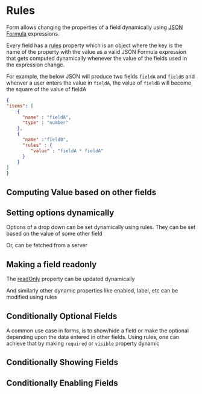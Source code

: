 

# Rules

Form allows changing the properties of a field dynamically using
[JSON Formula](https://git.corp.adobe.com/pages/livecycle/af2-docs/spec/latest/#_expression_grammar) expressions.

Every field has a [rules](https://git.corp.adobe.com/pages/livecycle/af2-docs/spec/latest/#_rules)
property which is an object where the key is the name of the property with the value as a
valid JSON Formula expression that gets computed dynamically whenever the value of the fields used in the expression
change.

For example, the below JSON will produce two fields `fieldA` and `fieldB` and whenver a user enters the value in
`fieldA`, the value of `fieldB` will become the square of the value of fieldA
```json
{
"items": [
    {
      "name" : "fieldA",
      "type" : "number"
    },
    {
      "name" :"fieldB",
      "rules" : {
         "value" : "fieldA * fieldA"
      }
    }
]
}
```


## Computing Value based on other fields
<Story id="adaptive-form-dynamic-behaviour--value" />

## Setting options dynamically
Options of a drop down can be set dynamically using rules.
They can be set based on the value of some other field

<Story id="adaptive-form-dynamic-behaviour--options" />

Or, can be fetched from a server

<Story id="adaptive-form-dynamic-behaviour-events-custom-events--fetch-data" />


## Making a field readonly
The [readOnly](https://git.corp.adobe.com/pages/livecycle/af2-docs/spec/latest/#field-properties-readOnly) property
can be updated dynamically

<Story id="adaptive-form-dynamic-behaviour--read-only" />

And similarly other dynamic properties like enabled, label, etc can be modified using rules


## Conditionally Optional Fields

A common use case in forms, is to show/hide a field or make the optional depending upon the data entered in other
fields. Using rules, one can achieve that by making `required` or `visible` property dynamic

<Story id="adaptive-form-dynamic-behaviour--required" />


## Conditionally Showing Fields

<Story id="adaptive-form-dynamic-behaviour--visible" />

## Conditionally Enabling Fields

<Story id="adaptive-form-dynamic-behaviour--disable" />



